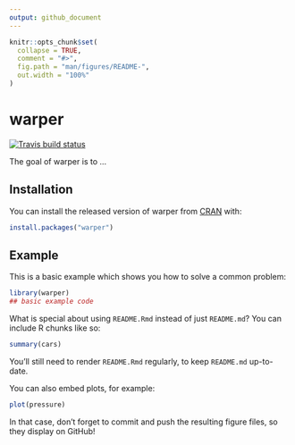 ```yaml
---
output: github_document
---
```


<!-- README.md is generated from README.Rmd. Please edit that file -->

```r
knitr::opts_chunk$set(
  collapse = TRUE,
  comment = "#>",
  fig.path = "man/figures/README-",
  out.width = "100%"
)
```
# warper

<!-- badges: start -->
[![Travis build status](https://travis-ci.org/russHyde/warper.svg?branch=master)](https://travis-ci.org/russHyde/warper)
<!-- badges: end -->

The goal of warper is to ...

## Installation

You can install the released version of warper from [CRAN](https://CRAN.R-project.org) with:

``` r
install.packages("warper")
```

## Example

This is a basic example which shows you how to solve a common problem:

```r
library(warper)
## basic example code
```

What is special about using `README.Rmd` instead of just `README.md`? You can include R chunks like so:

```r
summary(cars)
```

You'll still need to render `README.Rmd` regularly, to keep `README.md` up-to-date.

You can also embed plots, for example:

```r
plot(pressure)
```

In that case, don't forget to commit and push the resulting figure files, so they display on GitHub!
